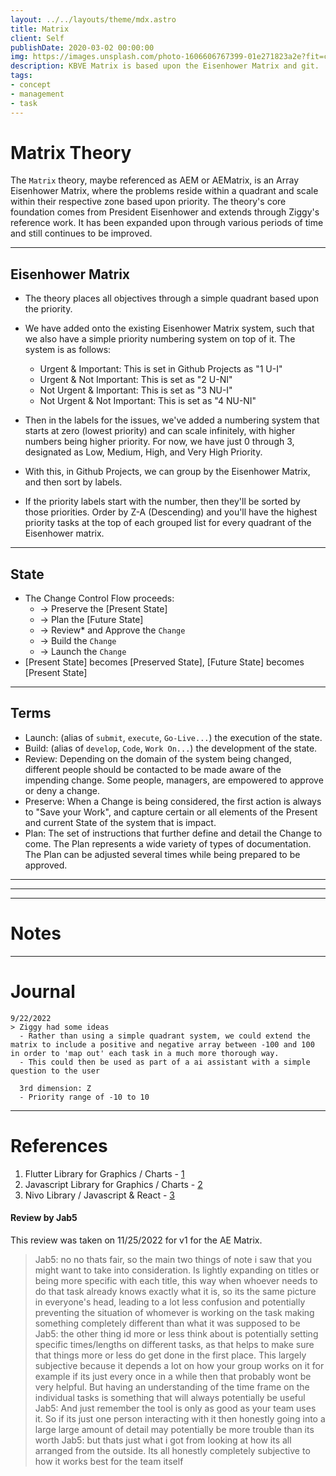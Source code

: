 ```yaml
---
layout: ../../layouts/theme/mdx.astro
title: Matrix
client: Self
publishDate: 2020-03-02 00:00:00
img: https://images.unsplash.com/photo-1606606767399-01e271823a2e?fit=crop&w=1400&h=700&q=75
description: KBVE Matrix is based upon the Eisenhower Matrix and git.
tags:
- concept
- management
- task
---
```


# Matrix Theory

The `Matrix` theory, maybe referenced as AEM or AEMatrix, is an Array Eisenhower Matrix, where the problems reside within a quadrant and scale within their respective zone based upon priority.
The theory's core foundation comes from President Eisenhower and extends through Ziggy's reference work. It has been expanded upon through various periods of time and still continues to be improved.

* * *

## Eisenhower Matrix

- The theory places all objectives through a simple quadrant based upon the priority.

- We have added onto the existing Eisenhower Matrix system, such that we also have a simple priority
numbering system on top of it. The system is as follows:
  - Urgent & Important: This is set in Github Projects as "1 U-I"
  - Urgent & Not Important: This is set as "2 U-NI"
  - Not Urgent & Important: This is set as "3 NU-I"
  - Not Urgent & Not Important: This is set as "4 NU-NI"

- Then in the labels for the issues, we've added a numbering system that starts at zero (lowest priority) and can scale infinitely, with higher numbers being higher priority. For now, we have just 0 through 3, designated as Low, Medium, High, and Very High Priority.
- With this, in Github Projects, we can group by the Eisenhower Matrix, and then sort by labels.
- If the priority labels start with the number, then they'll be sorted by those priorities. Order by Z-A (Descending) and you'll have the highest priority tasks at the top of each grouped list for every quadrant of the Eisenhower matrix.

* * *

## State

- The Change Control Flow proceeds:
  - -> Preserve the [Present State]
  - -> Plan the [Future State]
  - -> Review* and Approve the `Change`
  - -> Build the `Change`
  - -> Launch the `Change`
- [Present State] becomes [Preserved State], [Future State] becomes [Present State]

* * *

## Terms

- Launch: (alias of `submit`, `execute`, `Go-Live...`) the execution of the state.
- Build: (alias of `develop`, `Code`, `Work On...`) the development of the state.
- Review: Depending on the domain of the system being changed, different people should be contacted to be made aware of the impending change. Some people, managers, are empowered to approve or deny a change.
- Preserve: When a Change is being considered, the first action is always to "Save your Work", and capture certain or all elements of the Present and current State of the system that is impact.
- Plan: The set of instructions that further define and detail the Change to come. The Plan represents a wide variety of types of documentation. The Plan can be adjusted several times while being prepared to be approved.

* * *
* * *
* * *

# Notes

* * *

# Journal

``` 
9/22/2022
> Ziggy had some ideas
  - Rather than using a simple quadrant system, we could extend the matrix to include a positive and negative array between -100 and 100 in order to 'map out' each task in a much more thorough way.
  - This could then be used as part of a ai assistant with a simple question to the user

  3rd dimension: Z
  - Priority range of -10 to 10
```

* * *

# References

1. Flutter Library for Graphics / Charts - [1](https://pub.dev/packages/graphic)
2. Javascript Library for Graphics / Charts - [2](https://d3js.org/)
3. Nivo Library / Javascript & React - [3](https://nivo.rocks/)

#### Review by Jab5

This review was taken on 11/25/2022 for v1 for the AE Matrix.

>Jab5: no no thats fair, so the main two things of note i saw that you might want to take into consideration. Is lightly expanding on titles or being more specific with each title, this way when whoever needs to do that task already knows exactly what it is, so its the same picture in everyone's head, leading to a lot less confusion and potentially preventing the situation of whomever is working on the task making something completely different than what it was supposed to be
>Jab5: the other thing id more or less think about is potentially setting specific times/lengths on different tasks, as that helps to make sure that things more or less do get done in the first place. This largely subjective because it depends a lot on how your group works on it for example if its just every once in a while then that probably wont be very helpful. But having an understanding of the time frame on the individual tasks is something that will always potentially be useful
>Jab5: And just remember the tool is only as good as your team uses it. So if its just one person interacting with it then honestly going into a large large amount of detail may potentially be more trouble than its worth
>Jab5: but thats just what i got from looking at how its all arranged from the outside. Its all honestly completely subjective to how it works best for the team itself
